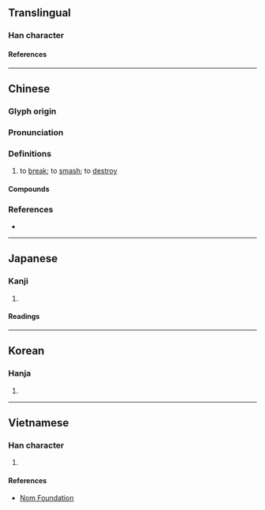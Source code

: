 {{character info}}
==Translingual==

===Han character===
{{Han char|rn=64|rad=手|as=11|sn=14|four=52014|canj=QUOG|ids=⿰扌崔}}

====References====
{{Han ref|kx=0450.230|dkj=12609|dj=0801.070|hdz=31946.080|uh=6467}}

----

==Chinese==
{{zh-forms}}

===Glyph origin===
{{Han etym}}

===Pronunciation===
{{zh-pron
|m=cuī
|c=ceoi1,ceoi4
|mn=chhui/chûi/tw:chhôe/zz:jôe
|mn_note=chhui - vernacular; chûi/chhôe/jôe - literary
|mc=y
|oc=y
|cat=v
}}

===Definitions===
{{zh-hanzi}}

# to [[break]]; to [[smash]]; to [[destroy]]

====Compounds====
{{zh-der|勢如摧山|勢若摧枯|地崩山摧|堅不可摧|天摧地塌|崩摧|悲摧|拉朽摧枯|摧剛為柔|摧剝|摧堅|摧堅殪敵|摧堅獲醜|摧堅陷陣|摧壞|摧山攪海|摧心剖肝|摧志屈道|摧折|摧挫|摧撓|摧敗|摧枯折腐|摧枯拉朽|摧殘|摧毀|摧燒|摧眉|摧眉折腰|摧絕|摧胸破肝|摧花斫柳|摧藏|摧蘭折玉|摧身碎首|摧辱|摧鋒陷陣|摧陷|摧陷廓清|摧頹|摧顏|樹倒根摧|無堅不摧|玉石俱摧|蘭摧玉折|蘭摧蕙折|辣手摧花}}

===References===
* {{R:yue:Hanzi}}

----

==Japanese==

===Kanji===
{{ja-kanji|grade=|rs=手11}}

# {{rfdef|ja|sort=手11}}

====Readings====
{{ja-readings
|goon=ざい, ぜ
|kanon=さい
|kun=くだ-く
}}

----

==Korean==

===Hanja===
{{ko-hanja|최}}

# {{rfdef|ko|sort=手11}}

----

==Vietnamese==

===Han character===
{{vi-readings|rs=手11|reading=[[chuôi]], [[tòi]], [[tồi]], choi, thuy, toi, thuôi}}

# {{rfdef|vi|sort=手11}}

====References====
* [http://nomfoundation.org/common/nom_details.php?codepoint=6467 Nom Foundation]